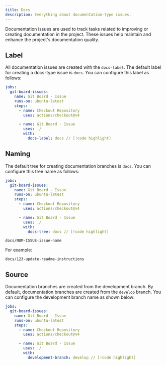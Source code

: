 ```yaml
---
title: Docs
description: Everything about documentation-type issues.
---
```


Documentation issues are used to track tasks related to improving or creating documentation in the project. These issues help maintain and enhance the project's documentation quality.

## <Icon name="i-cursor" size={40} /> Label

All documentation issues are created with the `docs-label`. The default label for creating a docs-type issue is `docs`. You can configure this label as follows:

```yml
jobs:
  git-board-issues:
    name: Git Board - Issue
    runs-on: ubuntu-latest
    steps:
      - name: Checkout Repository
        uses: actions/checkout@v4

      - name: Git Board - Issue
        uses: ./
        with:
          docs-label: docs // [!code highlight]
```

## <Icon name="i-cursor" /> Naming

The default tree for creating documentation branches is `docs`. You can configure this tree name as follows:

```yml
jobs:
  git-board-issues:
    name: Git Board - Issue
    runs-on: ubuntu-latest
    steps:
      - name: Checkout Repository
        uses: actions/checkout@v4

      - name: Git Board - Issue
        uses: ./
        with:
          docs-tree: docs // [!code highlight]
```

```
docs/NUM-ISSUE-issue-name
```

For example:
```
docs/123-update-readme-instructions
```

## <Icon name="code-branch" /> Source

Documentation branches are created from the development branch. By default, documentation branches are created from the `develop` branch. You can configure the development branch name as shown below:

```yml
jobs:
  git-board-issues:
    name: Git Board - Issue
    runs-on: ubuntu-latest
    steps:
      - name: Checkout Repository
        uses: actions/checkout@v4

      - name: Git Board - Issue
        uses: ./
        with:
          development-branch: develop // [!code highlight]
```
